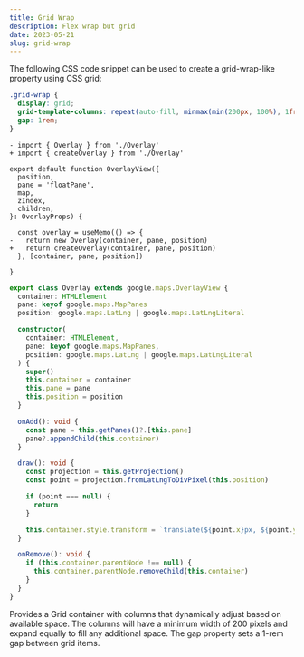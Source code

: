 ```yaml
---
title: Grid Wrap
description: Flex wrap but grid
date: 2023-05-21
slug: grid-wrap
---
```


The following CSS code snippet can be used to create a grid-wrap-like property using CSS grid:

```css
.grid-wrap {
  display: grid;
  grid-template-columns: repeat(auto-fill, minmax(min(200px, 100%), 1fr));
  gap: 1rem;
}
```

```diff:OverlayView.tsx
- import { Overlay } from './Overlay'
+ import { createOverlay } from './Overlay'

export default function OverlayView({
  position,
  pane = 'floatPane',
  map,
  zIndex,
  children,
}: OverlayProps) {

  const overlay = useMemo(() => {
-   return new Overlay(container, pane, position)
+   return createOverlay(container, pane, position)
  }, [container, pane, position])

}
```

```ts:Overlay.ts
export class Overlay extends google.maps.OverlayView {
  container: HTMLElement
  pane: keyof google.maps.MapPanes
  position: google.maps.LatLng | google.maps.LatLngLiteral

  constructor(
    container: HTMLElement,
    pane: keyof google.maps.MapPanes,
    position: google.maps.LatLng | google.maps.LatLngLiteral
  ) {
    super()
    this.container = container
    this.pane = pane
    this.position = position
  }

  onAdd(): void {
    const pane = this.getPanes()?.[this.pane]
    pane?.appendChild(this.container)
  }

  draw(): void {
    const projection = this.getProjection()
    const point = projection.fromLatLngToDivPixel(this.position)

    if (point === null) {
      return
    }

    this.container.style.transform = `translate(${point.x}px, ${point.y}px)`
  }

  onRemove(): void {
    if (this.container.parentNode !== null) {
      this.container.parentNode.removeChild(this.container)
    }
  }
}
```

Provides a Grid container with columns that dynamically adjust based on available space.
The columns will have a minimum width of 200 pixels and expand equally to fill any additional space. The gap property sets a 1-rem gap between grid items.
